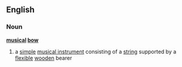 ==English==
===Noun===
{{wikipedia}}
'''[[musical]] [[bow]]'''
# a [[simple]] [[musical instrument]] consisting of a [[string]] supported by a [[flexible]] [[wooden]] bearer